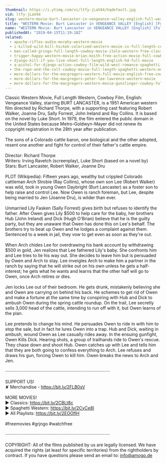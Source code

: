 ```yaml
---
thumbnail: https://i.ytimg.com/vi/ltfy-jLaV44/hqdefault.jpg
vid: ltfy-jLaV44
slug: western-movie-burt-lancaster-in-vengeance-valley-english-full-western-movie-free-classic-film
title: "WESTERN Movie: Burt Lancaster in VENGEANCE VALLEY [English] [Full Western Movie] [Free Classic Film]"
name: "WESTERN Movie: Burt Lancaster in VENGEANCE VALLEY [English] [Full Western Movie] [Free Classic Film]"
publishedAt: "2019-04-15T11:19:18Z"
related:
  - apache-rifles-audie-murphy-western-movie
  - i-killed-wild-bill-hickok-colorized-western-movie-in-full-length-cowboys
  - man-called-gringo-full-length-cowboy-movie-italo-western-free-classic-movie
  - trigger-happy-western-movie-brian-keith-free-action-movie-full-cowboy-films-full-movies
  - django-kill-if-you-live-shoot-full-length-english-hd-full-movie
  - a-pistol-for-django-action-cowboy-film-wild-west-romance-spaghetti-movie-full-length
  - the-rope-and-the-colt-cowboy-movie-full-length-spaghetti-western-english-free-full-westerns
  - more-dollars-for-the-macgregors-western-full-movie-english-free-cowboy-film
  - more-dollars-for-the-macgregors-peter-lee-lawrence-western-movie
  - more-dollars-for-the-macgregors-western-movie-gunslinger-cowboy-full-length
---
```


Classic Western Movie, Full Length Western, Cowboy Film, English: Vengeance Valley, starring BURT LANCASTER, is a 1951 American western film directed by Richard Thorpe, with a supporting cast featuring Robert Walker, Joanne Dru, Sally Forrest, John Ireland and Ray Collins. It is based on the novel by Luke Short. In 1979, the film entered the public domain in the United States because Metro-Goldwyn-Mayer did not renew its copyright registration in the 28th year after publication.<br />
<br />
The sons of a Colorado cattle baron, one biological and the other adopted, resent one another and fight for control of their father's cattle empire.<br />
<br />
Director: Richard Thorpe<br />
Writers: Irving Ravetch (screenplay), Luke Short (based on a novel by)<br />
Stars: Burt Lancaster, Robert Walker, Joanne Dru<br />
<br />
PLOT (Wikipedia): Fifteen years ago, wealthy but crippled Colorado cattleman Arch Strobie (Ray Collins), whose own son Lee (Robert Walker) was wild, took in young Owen Daybright (Burt Lancaster) as a foster son to help raise and control Lee. Now Owen is ranch foreman, but Lee, despite being married to Jen (Joanne Dru), is wilder than ever.<br />
<br />
Unmarried Lily Fasken (Sally Forrest) gives birth but refuses to identify the father. After Owen gives Lily $500 to help care for the baby, her brothers Hub (John Ireland) and Dick (Hugh O'Brian) believe that he is the guilty party, but they are unaware that Owen has done this on Lee's behalf. The brothers try to beat up Owen and he lodges a complaint against them. Sentenced to a week in jail, they vow to get even as soon as they're out.<br />
<br />
When Arch chides Lee for overdrawing his bank account by withdrawing $500 in gold, Jen realizes that Lee fathered Lily's baby. She confronts him and Lee tries to lie his way out. She decides to leave him but is persuaded by Owen and Arch to stay. Lee inveigles Arch to make him a partner in the ranch by saying that he will strike out on his own unless he gets a half-interest; he gets what he wants and learns that the other half will go to Owen, once Arch retires or dies.<br />
<br />
Jen locks Lee out of their bedroom. He gets drunk, mistakenly believing she and Owen are carrying on behind his back. He schemes to get rid of Owen and make a fortune at the same time by conspiring with Hub and Dick to ambush Owen during the spring cattle roundup. On the trail, Lee secretly sells 3,000 head of the cattle, intending to run off with it, but Owen learns of the plan.<br />
<br />
Lee pretends to change his mind. He persuades Owen to ride in with him to stop the sale, but in fact he lures Owen into a trap. Hub and Dick, waiting in ambush, wound Owen as Lee casually rides away. In the ensuing gunfight, Owen Kills Dick. Hearing shots, a group of trailhands ride to Owen's rescue. They chase down and shoot Hub. Owen catches up with Lee and tells him that they are both going to confess everything to Arch. Lee refuses and draws his gun, forcing Owen to kill him. Owen breaks the news to Arch and Jen.<br />
<br />
····················································································<br />
<br />
SUPPORT US!<br />
✘ Merchandise - https://bit.ly/2FLB0sV<br />
<br />
MORE MOVIES! <br />
► Classics: https://bit.ly/2CBLt8c <br />
► Spaghetti Western: https://bit.ly/2CyCe8I <br />
► All Playlists: https://bit.ly/2EOOfIH <br />
<br />
#freemovies #grjngo #watchfree<br />
<br />
····················································································<br />
<br />
COPYRIGHT: All of the films published by us are legally licensed. We have acquired the rights (at least for specific territories) from the rightholders by contract. If you have questions please send an email to: info@amogo.de